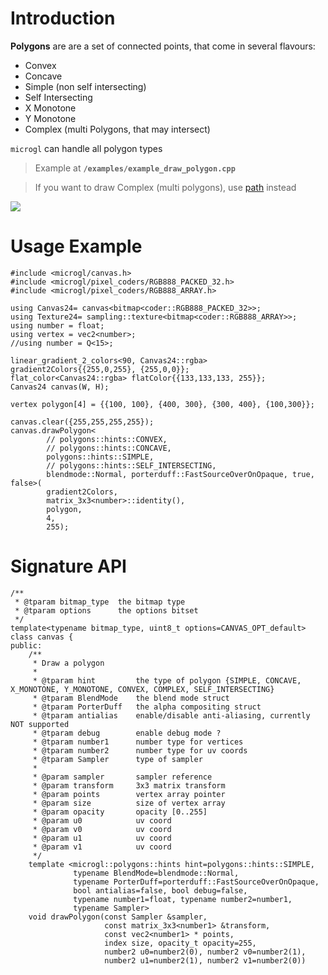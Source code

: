 # Introduction

**Polygons** are are a set of connected points, that come in several flavours:
- Convex
- Concave
- Simple (non self intersecting)
- Self Intersecting
- X Monotone
- Y Monotone
- Complex (multi Polygons, that may intersect)

`microgl` can handle all polygon types

> Example at **`/examples/example_draw_polygon.cpp`**

> If you want to draw Complex (multi polygons), use [path](path) instead

<Image src='/images/canvas_polygon.png' className='w-[250px] h-[250px] my-10 mx-auto' imgClass=''  />

# Usage Example

```lang=cpp
#include <microgl/canvas.h>
#include <microgl/pixel_coders/RGB888_PACKED_32.h>
#include <microgl/pixel_coders/RGB888_ARRAY.h>

using Canvas24= canvas<bitmap<coder::RGB888_PACKED_32>>;
using Texture24= sampling::texture<bitmap<coder::RGB888_ARRAY>>;
using number = float;
using vertex = vec2<number>;
//using number = Q<15>;

linear_gradient_2_colors<90, Canvas24::rgba> gradient2Colors{{255,0,255}, {255,0,0}};
flat_color<Canvas24::rgba> flatColor{{133,133,133, 255}};
Canvas24 canvas(W, H);

vertex polygon[4] = {{100, 100}, {400, 300}, {300, 400}, {100,300}};

canvas.clear({255,255,255,255});
canvas.drawPolygon<
        // polygons::hints::CONVEX,
        // polygons::hints::CONCAVE,
        polygons::hints::SIMPLE,
        // polygons::hints::SELF_INTERSECTING,
        blendmode::Normal, porterduff::FastSourceOverOnOpaque, true, false>(
        gradient2Colors,
        matrix_3x3<number>::identity(),
        polygon,
        4,
        255);

```

# Signature API

```lang=cpp
/**
 * @tparam bitmap_type  the bitmap type
 * @tparam options      the options bitset
 */
template<typename bitmap_type, uint8_t options=CANVAS_OPT_default>
class canvas {
public:
    /**
     * Draw a polygon
     *
     * @tparam hint         the type of polygon {SIMPLE, CONCAVE, X_MONOTONE, Y_MONOTONE, CONVEX, COMPLEX, SELF_INTERSECTING}
     * @tparam BlendMode    the blend mode struct
     * @tparam PorterDuff   the alpha compositing struct
     * @tparam antialias    enable/disable anti-aliasing, currently NOT supported
     * @tparam debug        enable debug mode ?
     * @tparam number1      number type for vertices
     * @tparam number2      number type for uv coords
     * @tparam Sampler      type of sampler
     *
     * @param sampler       sampler reference
     * @param transform     3x3 matrix transform
     * @param points        vertex array pointer
     * @param size          size of vertex array
     * @param opacity       opacity [0..255]
     * @param u0            uv coord
     * @param v0            uv coord
     * @param u1            uv coord
     * @param v1            uv coord
     */
    template <microgl::polygons::hints hint=polygons::hints::SIMPLE, 
              typename BlendMode=blendmode::Normal,
              typename PorterDuff=porterduff::FastSourceOverOnOpaque, 
              bool antialias=false, bool debug=false,
              typename number1=float, typename number2=number1, 
              typename Sampler>
    void drawPolygon(const Sampler &sampler,
                     const matrix_3x3<number1> &transform,
                     const vec2<number1> * points,
                     index size, opacity_t opacity=255,
                     number2 u0=number2(0), number2 v0=number2(1),
                     number2 u1=number2(1), number2 v1=number2(0))

```

